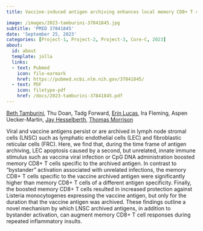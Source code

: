 ```yaml
---
title: Vaccine-induced antigen archiving enhances local memory CD8+ T cell responses following an unrelated viral infection

image: /images/2023-tamburini-37841845.jpg
subtitle: 'PMID 37841845'
date: 'September 25, 2023'
categories: [Project-1, Project-2, Project-3, Core-C, 2023]
about:
  id: about
  template: jolla
  links:
  - text: Pubmed
    icon: file-earmark
    href: https://pubmed.ncbi.nlm.nih.gov/37841845/
  - text: PDF
    icon: filetype-pdf
    href: /docs/2023-tamburini-37841845.pdf
---
```


[Beth Tamburini](https://orcid.org/0000-0003-1991-231X), Thu Doan, Tadg Forward, [Erin Lucas](http://orcid.org/0000-0001-7705-2069), Ira Fleming, Aspen Uecker-Martin, [Jay Hesselberth](https://scholar.google.com/citations?user=EnOmNEYAAAAJ), [Thomas Morrison](https://scholar.google.com/citations?user=ljkm0eMAAAAJ&hl=en&oi=ao)

Viral and vaccine antigens persist or are archived in lymph node stromal cells (LNSC) such as lymphatic endothelial cells (LEC) and fibroblastic reticular cells (FRC). Here, we find that, during the time frame of antigen archiving, LEC apoptosis caused by a second, but unrelated, innate immune stimulus such as vaccina viral infection or CpG DNA administration boosted memory CD8+ T cells specific to the archived antigen. In contrast to "bystander" activation associated with unrelated infections, the memory CD8+ T cells specific to the vaccine archived antigen were significantly higher than memory CD8+ T cells of a different antigen specificity. Finally, the boosted memory CD8+ T cells resulted in increased protection against Listeria monocytogenes expressing the vaccine antigen, but only for the duration that the vaccine antigen was archived. These findings outline a novel mechanism by which LNSC archived antigens, in addition to bystander activation, can augment memory CD8+ T cell responses during repeated inflammatory insults.
